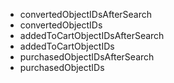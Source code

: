 - convertedObjectIDsAfterSearch
- convertedObjectIDs
- addedToCartObjectIDsAfterSearch
- addedToCartObjectIDs
- purchasedObjectIDsAfterSearch
- purchasedObjectIDs

